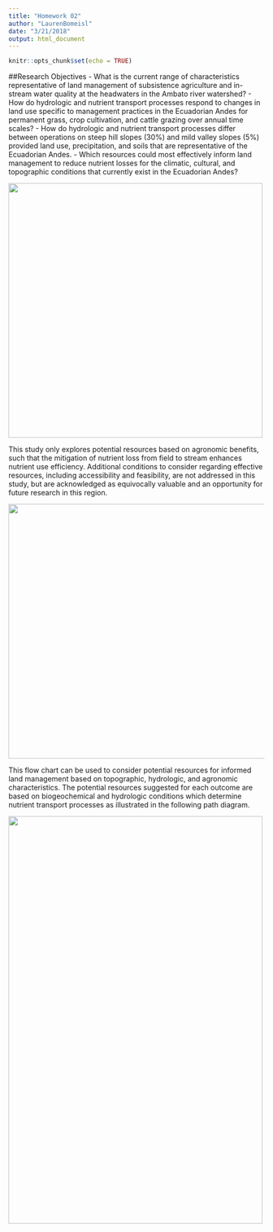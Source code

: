 ```yaml
---
title: "Homework 02"
author: "LaurenBomeisl"
date: "3/21/2018"
output: html_document
---
```


```r
knitr::opts_chunk$set(echo = TRUE)
```


##Research Objectives
- What is the current range of characteristics representative of land management of subsistence agriculture and in-stream water quality at the headwaters in the Ambato river watershed?
- How do hydrologic and nutrient transport processes respond to changes in land use specific to management practices in the Ecuadorian Andes for permanent grass, crop cultivation, and cattle grazing over annual time scales?
- How do hydrologic and nutrient transport processes differ between operations on steep hill slopes (30%) and mild valley slopes (5%) provided land use, precipitation, and soils that are representative of the Ecuadorian Andes.
- Which resources could most effectively inform land management to reduce nutrient losses for the climatic, cultural, and topographic conditions that currently exist in the Ecuadorian Andes?


<img src="180309 Conceptual Diagram 01.jpg" width="500" height="500" />


This study only explores potential resources based on agronomic benefits, such that the mitigation of nutrient loss from field to stream enhances nutrient use efficiency. Additional conditions to consider regarding effective resources, including accessibility and feasibility, are not addressed in this study, but are acknowledged as equivocally valuable and an opportunity for future research in this region. 

<img src="180309 Conceptual Diagram 02.jpg" width="800" height="500" />


This flow chart can be used to consider potential resources for informed land management based on topographic, hydrologic, and agronomic characteristics. The potential resources suggested for each outcome are based on biogeochemical and hydrologic conditions which determine nutrient transport processes as illustrated in the following path diagram. 

<img src="180309 Conceptual Diagram 03.jpg" width="500" height="800" />